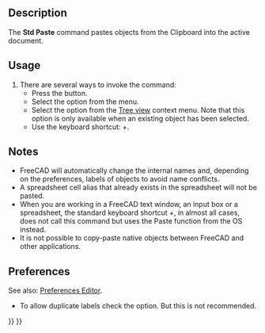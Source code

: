 <languages/>

{{Docnav
|[[Std_Copy|Copy]]
|[[Std_DuplicateSelection|DuplicateSelection]]
|[[Std_Edit_Menu|Std Edit Menu]]
|IconL=Std_Copy.svg
|IconR=Std_DuplicateSelection.svg
|IconC=Freecad.svg
}}

{{GuiCommand
|Name=Std Paste
|MenuLocation=Edit → Paste
|Workbenches=All
|Shortcut={{KEY|Ctrl}}+{{KEY|V}}
|SeeAlso=[[Std_Cut|Std Cut]], [[Std_Copy|Std Copy]], [[Std_DuplicateSelection|Std DuplicateSelection]]
}}

==Description==

The '''Std Paste''' command pastes objects from the Clipboard into the active document.

==Usage==

# There are several ways to invoke the command:
#* Press the {{Button|[[Image:Std_Paste.svg|16px]] [[Std_Paste|Paste]]}} button.
#* Select the {{MenuCommand|Edit → [[Image:Std_Paste.svg|16px]] Paste}} option from the menu.
#* Select the {{MenuCommand|[[Image:Std_Paste.svg|16px]] Paste}} option from the [[Tree_view|Tree view]] context menu. Note that this option is only available when an existing object has been selected.
#* Use the keyboard shortcut: {{KEY|Ctrl}}+{{KEY|V}}.

==Notes==

* FreeCAD will automatically change the internal names and, depending on the preferences, labels of objects to avoid name conflicts.
* A spreadsheet cell alias that already exists in the spreadsheet will not be pasted.
* When you are working in a FreeCAD text window, an input box or a spreadsheet, the standard keyboard shortcut {{KEY|Ctrl}}+{{KEY|V}}, in almost all cases, does not call this command but uses the Paste function from the OS instead.
* It is not possible to copy-paste native objects between FreeCAD and other applications.

==Preferences==

See also: [[Preferences_Editor|Preferences Editor]].

* To allow duplicate labels check the {{MenuCommand|Edit → Preferences... → General → Document → Allow duplicate object labels in one document}} option. But this is not recommended.


{{Docnav
|[[Std_Copy|Copy]]
|[[Std_DuplicateSelection|DuplicateSelection]]
|[[Std_Edit_Menu|Std Edit Menu]]
|IconL=Std_Copy.svg
|IconR=Std_DuplicateSelection.svg
|IconC=Freecad.svg
}}

{{Std_Base_navi{{#translation:}}}}
{{Userdocnavi{{#translation:}}}}